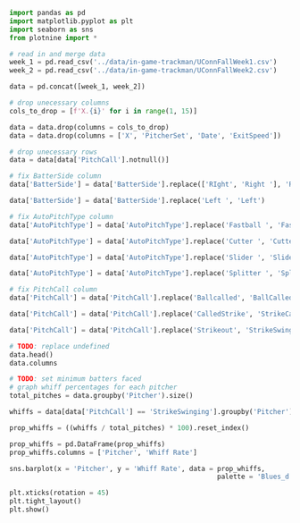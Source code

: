 ```python
import pandas as pd
import matplotlib.pyplot as plt
import seaborn as sns
from plotnine import *
```

```python
# read in and merge data
week_1 = pd.read_csv('../data/in-game-trackman/UConnFallWeek1.csv')
week_2 = pd.read_csv('../data/in-game-trackman/UConnFallWeek2.csv')

data = pd.concat([week_1, week_2])
```

```python
# drop unecessary columns
cols_to_drop = [f'X.{i}' for i in range(1, 15)]

data = data.drop(columns = cols_to_drop)
data = data.drop(columns = ['X', 'PitcherSet', 'Date', 'ExitSpeed'])
```

```python
# drop unecessary rows
data = data[data['PitchCall'].notnull()]
```

```python
# fix BatterSide column
data['BatterSide'] = data['BatterSide'].replace(['RIght', 'Right '], 'Right')

data['BatterSide'] = data['BatterSide'].replace('Left ', 'Left')
```

```python
# fix AutoPitchType column
data['AutoPitchType'] = data['AutoPitchType'].replace('Fastball ', 'Fastball')

data['AutoPitchType'] = data['AutoPitchType'].replace('Cutter ', 'Cutter')

data['AutoPitchType'] = data['AutoPitchType'].replace('Slider ', 'Slider')

data['AutoPitchType'] = data['AutoPitchType'].replace('Splitter ', 'Splitter')
```

```python
# fix PitchCall column
data['PitchCall'] = data['PitchCall'].replace('Ballcalled', 'BallCalled')

data['PitchCall'] = data['PitchCall'].replace('CalledStrike', 'StrikeCalled')

data['PitchCall'] = data['PitchCall'].replace('Strikeout', 'StrikeSwinging')
```

```python
# TODO: replace undefined
data.head()
data.columns
```

```python
# TODO: set minimum batters faced
# graph whiff percentages for each pitcher
total_pitches = data.groupby('Pitcher').size()

whiffs = data[data['PitchCall'] == 'StrikeSwinging'].groupby('Pitcher').size()

prop_whiffs = ((whiffs / total_pitches) * 100).reset_index()

prop_whiffs = pd.DataFrame(prop_whiffs)
prop_whiffs.columns = ['Pitcher', 'Whiff Rate']

sns.barplot(x = 'Pitcher', y = 'Whiff Rate', data = prop_whiffs,
                                                    palette = 'Blues_d')

plt.xticks(rotation = 45)
plt.tight_layout()
plt.show()
```